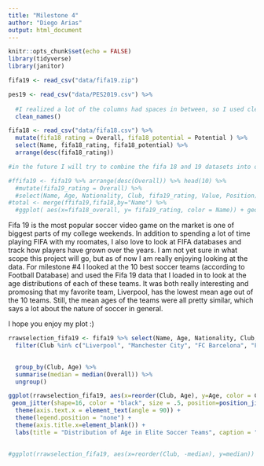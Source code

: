 ```yaml
---
title: "Milestone 4"
author: "Diego Arias"
output: html_document
---
```


```r
knitr::opts_chunk$set(echo = FALSE)
library(tidyverse)
library(janitor)
```

```r
fifa19 <- read_csv("data/fifa19.zip")
```

```r
pes19 <- read_csv("data/PES2019.csv") %>%
  
  #I realized a lot of the columns had spaces in between, so I used clean_names() from the janitor package to clean it up and replace the spaces with underscores
  clean_names()

```

```r
fifa18 <- read_csv("data/fifa18.csv") %>% 
  mutate(fifa18_rating = Overall, fifa18_potential = Potential ) %>%
  select(Name, fifa18_rating, fifa18_potential) %>%
  arrange(desc(fifa18_rating))
```


```r
#in the future I will try to combine the fifa 18 and 19 datasets into one. I tried messing around with this for this milestone, but I still don't know what the end goal of it would be, so in order to make a good plot, I decided to go with another plot

#ffifa19 <- fifa19 %>% arrange(desc(Overall)) %>% head(10) %>%
  #mutate(fifa19_rating = Overall) %>%
  #select(Name, Age, Nationality, Club, fifa19_rating, Value, Position) 
#total <- merge(ffifa19,fifa18,by="Name") %>%
  #ggplot( aes(x=fifa18_overall, y= fifa19_rating, color = Name)) + geom_point()


```

Fifa 19 is the most popular soccer video game on the market is one of biggest parts of my college weekends. In addition to spending a lot of time playing FIFA with my roomates, I also love to look at FIFA databases and track how players have grown over the years. I am not yet sure in what scope this project will go, but as of now I am really enjoying looking at the data. For milestone #4 I looked at the 10 best soccer teams (according to Football Database) and used the Fifa 19 data that I loaded in to look at the age distributions of each of these teams. It was both really interesting and promosing that my favorite team, Liverpool, has the lowest mean age out of the 10 teams. Still, the mean ages of the teams were all pretty similar, which  says a lot about the nature of soccer in general.

I hope you enjoy my plot :)

```r
rrawselection_fifa19 <- fifa19 %>% select(Name, Age, Nationality, Club, Overall, Value, Position) %>%
  filter(Club %in% c("Liverpool", "Manchester City", "FC Barcelona", "FC Bayern München", "Ajax", "Juventus", "Atlético Madrid", "Paris Saint-Germain", "Chelsea", "Shakhtar Donetsk")) %>%
                     

  group_by(Club, Age) %>%
  summarise(median = median(Overall)) %>%
  ungroup()

ggplot(rrawselection_fifa19, aes(x=reorder(Club, Age), y=Age, color = Club)) + geom_violin() + stat_summary(fun.y=mean, geom="point", color= "orange",size=3) +
 geom_jitter(shape=16, color = "black", size = .5, position=position_jitter(0.2)) +
  theme(axis.text.x = element_text(angle = 90)) +
  theme(legend.position = "none") +
  theme(axis.title.x=element_blank()) +
  labs(title = "Distribution of Age in Elite Soccer Teams", caption = "Data from Kaggle FIFA 19 Database")
  
  
#ggplot(rrawselection_fifa19, aes(x=reorder(Club, -median), y=median)) +geom_col() + coord_cartesian(ylim=c(60,90)) + theme(axis.text.x = element_text(angle = 90))
```




